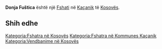 {{Fshat në Kosovës
 | Emri                = Donja Fuštica
 | EmriAlt                = Dona Fushtica,Donja Fustica,Donja Fuštica,Fushtica e Poshtme,Fushtica e Ulet,Fushtica e Ulët,Fushtice e Poshteme,Fushtice e Poshtme,Fushticë e Poshtme,Fushticë e Poshtëme,Fustice e Poshtme,Fusticë e Poshtmë,Vasha,Vashe,Vashë,Доња Фуштица
 | Emri (Rasa dhanore) = 
 | Figura              = 
 | Shteti              = Kosovës
 | Komuna              = Kaçanik
 | Kodi postar         = 
 | Sipërfaqja          = 

 | Popullsia           = 

 | Regj. i popullsisë  = 
 | Dend. e popullsisë  = 
 | Faqja zyrtare       = 
 <!--- Koordinatat ----> 
 | Gjerësia            = 42.55056
 | Gjatësia            = 20.9275
 | Lartësia            = 
}}
'''Donja Fuštica''' është një [[Fshati]] në [[Kaçanik]] të [[Kosovës]].

<!-- == Gjeografia == -->
<!-- == Historia == -->
<!-- == Demografia == -->
== Shih edhe ==
{{Komuna Kaçanik}}
{{Kosovo-Administrata-Cung}}

[[Kategoria:Fshatra në Kosovës]]
[[Kategoria:Fshatra në Kommunes Kaçanik]]
[[Kategoria:Vendbanime në Kosovës]]